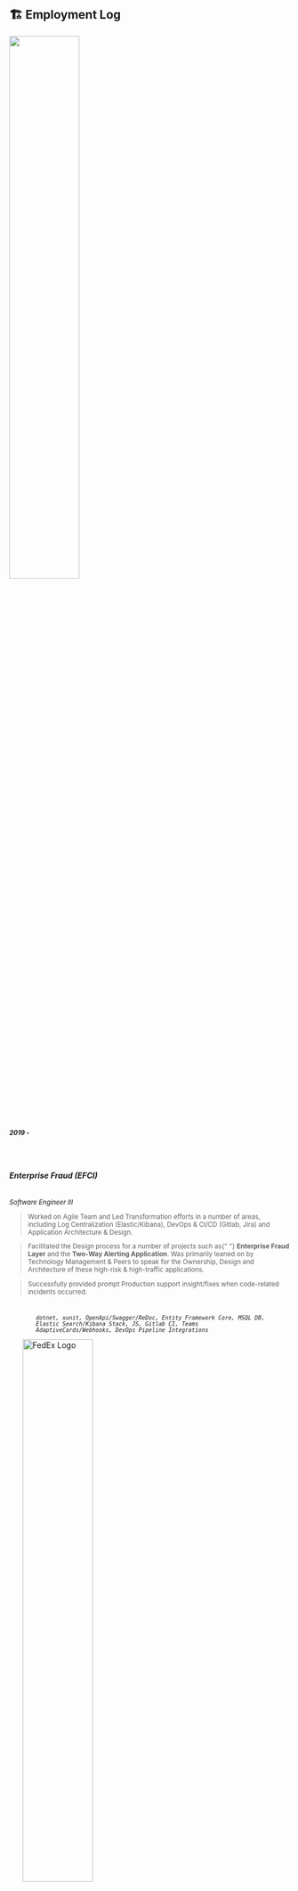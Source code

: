 ## 🏗️ Employment Log

<ProjectCard title="" bg="linear-gradient(to right, #696eff 0%, #f8acff 100%)">
  <img
    src="https://logos-download.com/wp-content/uploads/2017/01/MT_Bank_logo_logotype.png"
    style="width:50%;"
  ></img>
  <small>
    <br></br>
    <b>
      <i> 2019 - </i>
    </b>
    <br></br>
    <br></br>
  </small>
  <h6>
    <b>Enterprise Fraud (EFCI)</b>
  </h6>
  <small>
    <i>Software Engineer III</i>
  </small>
  <small>
    <blockquote>
      Worked on Agile Team and Led Transformation efforts in a number of areas,
      including Log Centralization (Elastic/Kibana), DevOps & CI/CD (Gitlab,
      Jira) and Application Architecture & Design.
    </blockquote>
    <blockquote>
      Facilitated the Design process for a number of projects such as{" "}
      <b>Enterprise Fraud Layer</b> and the <b>Two-Way Alerting Application</b>.
      Was primarily leaned on by Technology Management & Peers to speak for the
      Ownership, Design and Architecture of these high-risk & high-traffic
      applications.
    </blockquote>
    <blockquote>
      Successfully provided prompt Production support insight/fixes when
      code-related incidents occurred.
    </blockquote>
    <code>
      <i>
        dotnet, xunit, OpenApi/Swagger/ReDoc, Entity Framework Core, MSQL DB,
        Elastic Search/Kibana Stack, JS, Gitlab CI, Teams
        AdaptiveCards/Webhooks, DevOps Pipeline Integrations
      </i>
    </code>
  </small>
</ProjectCard>
<ProjectCard title="" bg="linear-gradient(to right, #b597f6 0%, #e8b595 100%)">
  <img
    src="https://cdn.usbrandcolors.com/images/logos/fedex-logo.svg"
    alt="FedEx Logo"
    style="width:50%;"
  ></img>
  <small>
    <br></br>
    <b>
      <i> 2015 - 2019</i>
    </b>
    <br></br>
    <br></br>
  </small>
  <h6>
    <b>Logistics / Trade Networks</b>
  </h6>
  <small>
    <i>Programmer Analyst</i>
  </small>
  <small>
    <blockquote>
      Worked as Junior developer and later Programer Analyst on TradeRate Java
      application and Customs Reporting apps. Got early exposure and training to
      SaFE - Scaled Agile Framework - and programmed on back-end systems while
      also getting introductory knowledge into DevSecOps and CI/CD Best
      Practices and standards.
    </blockquote>
    <code>
      <i>Java, API Development, Scaled Agile Framework, Angular</i>
    </code>
  </small>
</ProjectCard>
